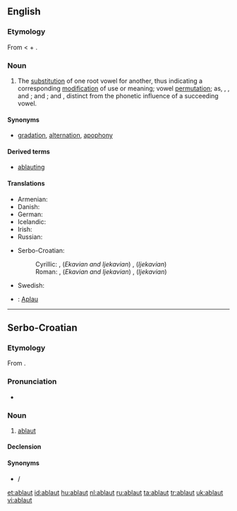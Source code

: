 ==English==
{{wikipedia}}

===Etymology===
From {{etyl|de}} {{term|Ablaut||off-sound|lang=de}} < {{term|ab||off|lang=de}} + {{term|laut||sound|lang=de}}.

===Noun===
{{en-noun}}

# {{linguistics}} The [[substitution]] of one root vowel for another, thus indicating a corresponding [[modification]] of use or meaning; vowel [[permutation]]; as, {{term|get}}, {{term|gat}}, and {{term|got}}; {{term|sing}} and {{term|song}}; {{term|hang}} and {{term|hung}}, distinct from the phonetic influence of a succeeding vowel.

====Synonyms====
* [[gradation]], [[alternation]], [[apophony]]

====Derived terms====
* [[ablauting]]

====Translations====
{{trans-top|substitution of one root vowel for another}}
* Armenian: {{t-|hy|ձայնդարձ|tr=jayndarj}}
* Danish: {{t|da|aflyd|c}}
* German: {{t-|de|Ablaut|m}}
* Icelandic: {{t|is|hljóðskipti|n|p}}
* Irish: {{t|ga|ablabht}}
* Russian: {{t+|ru|аблаут|m|tr=abláut}}
{{trans-mid}}
* Serbo-Croatian:
*: Cyrillic: {{t|sh|аблаут|m|alt=а̀блаут|sc=Cyrl}}, (''Ekavian and Ijekavian'') {{t|sh|превој|m|alt=пре́вој|sc=Cyrl}}, (''Ijekavian'') {{t|sh|пријевој|m|alt=прије́вој|sc=Cyrl}}
*: Roman: {{t|sh|ablaut|m|alt=àblaut}}, (''Ekavian and Ijekavian'') {{t|sh|prevoj|m|alt=prévoj}}, (''Ijekavian'') {{t|sh|prijevoj|m|alt=prijévoj}}
* Swedish: {{t|sv|avljud|n}}
{{trans-bottom}}
{{checktrans}}
* {{ttbc|Vietnamese}}: [[Aplau]]

----

==Serbo-Croatian==

===Etymology===
From {{etyl|de|sh}} {{term|Ablaut|lang=de}}.

===Pronunciation===
* {{IPA|/ǎblaut/|lang=sh}}

===Noun===
{{sh-noun|g=m|head=àblaut|r|аблаут|а̀блаут}}

# [[#English|ablaut]]

====Declension====
{{sh-decl-noun
|àblaut|ablauti
|ablauta|ablauta
|ablautu|ablautima
|ablaut|ablaute
|ablaute|ablauti
|ablautu|ablautima
|ablautom|ablautima
}}

====Synonyms====
* {{l|sh|prevoj|prévoj}} / {{l|sh|prijevoj|prijévoj}}

[[et:ablaut]]
[[id:ablaut]]
[[hu:ablaut]]
[[nl:ablaut]]
[[ru:ablaut]]
[[ta:ablaut]]
[[tr:ablaut]]
[[uk:ablaut]]
[[vi:ablaut]]